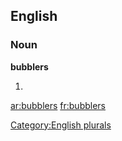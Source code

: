 
==English==

===Noun===
'''bubblers'''

# {{plural of|[[bubbler]]}}

[[Category:English plurals]]

[[ar:bubblers]]
[[fr:bubblers]]